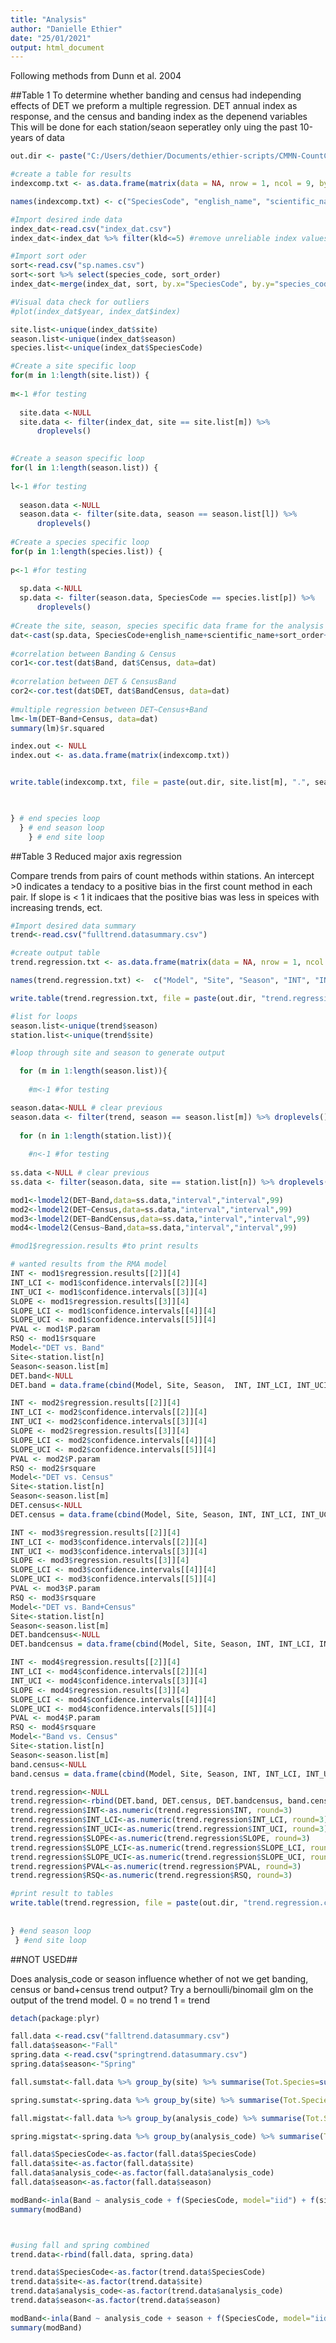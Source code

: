 ```yaml
---
title: "Analysis"
author: "Danielle Ethier"
date: "25/01/2021"
output: html_document
---
```


Following methods from Dunn et al. 2004

##Table 1
To determine whether banding and census had independing effects of DET we preform a multiple regression. 
DET annual index as response, and the census and banding index as the depenend variables
This will be done for each station/seaon seperatley only uing the past 10-years of data

```r

out.dir <- paste("C:/Users/dethier/Documents/ethier-scripts/CMMN-CountComparison/output/")

#create a table for results
indexcomp.txt <- as.data.frame(matrix(data = NA, nrow = 1, ncol = 9, byrow = FALSE, dimnames = NULL))

names(indexcomp.txt) <- c("SpeciesCode", "english_name", "scientific_name", "analysis_code", "Band-Census corr", "DET-Band+Census corr", "Census", "Banding", "R2") 

#Import desired inde data
index_dat<-read.csv("index_dat.csv")
index_dat<-index_dat %>% filter(kld<=5) #remove unreliable index values (i.e., outliers)

#Import sort oder 
sort<-read.csv("sp.names.csv")
sort<-sort %>% select(species_code, sort_order)
index_dat<-merge(index_dat, sort, by.x="SpeciesCode", by.y="species_code")

#Visual data check for outliers
#plot(index_dat$year, index_dat$index)

site.list<-unique(index_dat$site)
season.list<-unique(index_dat$season)
species.list<-unique(index_dat$SpeciesCode)

#Create a site specific loop 
for(m in 1:length(site.list)) {
  
m<-1 #for testing
    
  site.data <-NULL 
  site.data <- filter(index_dat, site == site.list[m]) %>%
      droplevels()
  

#Create a season specific loop 
for(l in 1:length(season.list)) {
  
l<-1 #for testing
    
  season.data <-NULL 
  season.data <- filter(site.data, season == season.list[l]) %>%
      droplevels()
  
#Create a species specific loop 
for(p in 1:length(species.list)) {
  
p<-1 #for testing
    
  sp.data <-NULL 
  sp.data <- filter(season.data, SpeciesCode == species.list[p]) %>%
      droplevels()
  
#Create the site, season, species specific data frame for the analysis
dat<-cast(sp.data, SpeciesCode+english_name+scientific_name+sort_order+year~Response, value="index")
  
#correlation between Banding & Census
cor1<-cor.test(dat$Band, dat$Census, data=dat)  
  
#correlation between DET & CensusBand  
cor2<-cor.test(dat$DET, dat$BandCensus, data=dat)    
  
#multiple regression between DET~Census+Band  
lm<-lm(DET~Band+Census, data=dat)
summary(lm)$r.squared

index.out <- NULL
index.out <- as.data.frame(matrix(indexcomp.txt))


write.table(indexcomp.txt, file = paste(out.dir, site.list[m], ".", season.list[l], ".Annual Index Comparision.csv", sep = ""), row.names = FALSE, append = FALSE, quote = FALSE, sep = ",")
  


} # end species loop
  } # end season loop
    } # end site loop

```



##Table 3
Reduced major axis regression 

Compare trends from pairs of count methods within stations.
An intercept >0 indicates a tendacy to a positive bias in the first count method in each pair. If slope is < 1 it indicaes that the positive bias was less in speices with increasing trends, ect. 


```r

#Import desired data summary
trend<-read.csv("fulltrend.datasummary.csv")

#create output table
trend.regression.txt <- as.data.frame(matrix(data = NA, nrow = 1, ncol = 11, 	byrow = FALSE, dimnames = NULL))

names(trend.regression.txt) <-  c("Model", "Site", "Season", "INT", "INT_LCI", "INT_UCI", "SLOPE", "SLOPE_LCI", "SLOPE_UCI", "PVAL", "RSQ") 

write.table(trend.regression.txt, file = paste(out.dir, "trend.regression.csv", sep = ""), row.names = FALSE, append = FALSE, quote = FALSE, sep = ",")

#list for loops
season.list<-unique(trend$season)
station.list<-unique(trend$site)

#loop through site and season to generate output 

  for (m in 1:length(season.list)){
  
    #m<-1 #for testing

season.data<-NULL # clear previous  
season.data <- filter(trend, season == season.list[m]) %>% droplevels()
  
  for (n in 1:length(station.list)){
  
    #n<-1 #for testing 
    
ss.data <-NULL # clear previous    
ss.data <- filter(season.data, site == station.list[n]) %>% droplevels() 

mod1<-lmodel2(DET~Band,data=ss.data,"interval","interval",99)
mod2<-lmodel2(DET~Census,data=ss.data,"interval","interval",99)
mod3<-lmodel2(DET~BandCensus,data=ss.data,"interval","interval",99)
mod4<-lmodel2(Census~Band,data=ss.data,"interval","interval",99)

#mod1$regression.results #to print results

# wanted results from the RMA model
INT <- mod1$regression.results[[2]][4]
INT_LCI <- mod1$confidence.intervals[[2]][4]
INT_UCI <- mod1$confidence.intervals[[3]][4]
SLOPE <- mod1$regression.results[[3]][4]
SLOPE_LCI <- mod1$confidence.intervals[[4]][4]
SLOPE_UCI <- mod1$confidence.intervals[[5]][4]
PVAL <- mod1$P.param
RSQ <- mod1$rsquare
Model<-"DET vs. Band"
Site<-station.list[n]
Season<-season.list[m]
DET.band<-NULL
DET.band = data.frame(cbind(Model, Site, Season,  INT, INT_LCI, INT_UCI, SLOPE, SLOPE_LCI, SLOPE_UCI, PVAL, RSQ))

INT <- mod2$regression.results[[2]][4]
INT_LCI <- mod2$confidence.intervals[[2]][4]
INT_UCI <- mod2$confidence.intervals[[3]][4]
SLOPE <- mod2$regression.results[[3]][4]
SLOPE_LCI <- mod2$confidence.intervals[[4]][4]
SLOPE_UCI <- mod2$confidence.intervals[[5]][4]
PVAL <- mod2$P.param
RSQ <- mod2$rsquare
Model<-"DET vs. Census"
Site<-station.list[n]
Season<-season.list[m]
DET.census<-NULL
DET.census = data.frame(cbind(Model, Site, Season, INT, INT_LCI, INT_UCI, SLOPE, SLOPE_LCI, SLOPE_UCI, PVAL, RSQ))

INT <- mod3$regression.results[[2]][4]
INT_LCI <- mod3$confidence.intervals[[2]][4]
INT_UCI <- mod3$confidence.intervals[[3]][4]
SLOPE <- mod3$regression.results[[3]][4]
SLOPE_LCI <- mod3$confidence.intervals[[4]][4]
SLOPE_UCI <- mod3$confidence.intervals[[5]][4]
PVAL <- mod3$P.param
RSQ <- mod3$rsquare
Model<-"DET vs. Band+Census"
Site<-station.list[n]
Season<-season.list[m]
DET.bandcensus<-NULL
DET.bandcensus = data.frame(cbind(Model, Site, Season, INT, INT_LCI, INT_UCI, SLOPE, SLOPE_LCI, SLOPE_UCI, PVAL, RSQ))

INT <- mod4$regression.results[[2]][4]
INT_LCI <- mod4$confidence.intervals[[2]][4]
INT_UCI <- mod4$confidence.intervals[[3]][4]
SLOPE <- mod4$regression.results[[3]][4]
SLOPE_LCI <- mod4$confidence.intervals[[4]][4]
SLOPE_UCI <- mod4$confidence.intervals[[5]][4]
PVAL <- mod4$P.param
RSQ <- mod4$rsquare
Model<-"Band vs. Census"
Site<-station.list[n]
Season<-season.list[m]
band.census<-NULL
band.census = data.frame(cbind(Model, Site, Season, INT, INT_LCI, INT_UCI, SLOPE, SLOPE_LCI, SLOPE_UCI, PVAL, RSQ))

trend.regression<-NULL
trend.regression<-rbind(DET.band, DET.census, DET.bandcensus, band.census)
trend.regression$INT<-as.numeric(trend.regression$INT, round=3)
trend.regression$INT_LCI<-as.numeric(trend.regression$INT_LCI, round=3)
trend.regression$INT_UCI<-as.numeric(trend.regression$INT_UCI, round=3)
trend.regression$SLOPE<-as.numeric(trend.regression$SLOPE, round=3)
trend.regression$SLOPE_LCI<-as.numeric(trend.regression$SLOPE_LCI, round=3)
trend.regression$SLOPE_UCI<-as.numeric(trend.regression$SLOPE_UCI, round=3)
trend.regression$PVAL<-as.numeric(trend.regression$PVAL, round=3)
trend.regression$RSQ<-as.numeric(trend.regression$RSQ, round=3)

#print result to tables
write.table(trend.regression, file = paste(out.dir, "trend.regression.csv", sep = ""), row.names = FALSE, append = TRUE, quote = FALSE, sep = ",", col.names = FALSE)
	
  
} #end season loop
 } #end site loop

```



##NOT USED##

Does analysis_code or season influence whether of not we get banding, census or band+census trend output? 
Try a bernoulli/binomail glm on the output of the trend model. 0 = no trend 1 = trend 

```r

detach(package:plyr)

fall.data <-read.csv("falltrend.datasummary.csv")
fall.data$season<-"Fall"
spring.data <-read.csv("springtrend.datasummary.csv")
spring.data$season<-"Spring"

fall.sumstat<-fall.data %>% group_by(site) %>% summarise(Tot.Species=sum(DET), Num.Band=sum(Band), Num.Census=sum(Census), Num.BC=sum(BandCensus))

spring.sumstat<-spring.data %>% group_by(site) %>% summarise(Tot.Species=sum(DET), Num.Band=sum(Band), Num.Census=sum(Census), Num.BC=sum(BandCensus))

fall.migstat<-fall.data %>% group_by(analysis_code) %>% summarise(Tot.Species=sum(DET), Num.Band=sum(Band), Num.Census=sum(Census), Num.BC=sum(BandCensus))

spring.migstat<-spring.data %>% group_by(analysis_code) %>% summarise(Tot.Species=sum(DET), Num.Band=sum(Band), Num.Census=sum(Census), Num.BC=sum(BandCensus))

```

```r

fall.data$SpeciesCode<-as.factor(fall.data$SpeciesCode)
fall.data$site<-as.factor(fall.data$site)
fall.data$analysis_code<-as.factor(fall.data$analysis_code)
fall.data$season<-as.factor(fall.data$season)

modBand<-inla(Band ~ analysis_code + f(SpeciesCode, model="iid") + f(site, model="iid"), family="binomial", data=fall.data, verbose = TRUE)
summary(modBand)



#using fall and spring combined
trend.data<-rbind(fall.data, spring.data)

trend.data$SpeciesCode<-as.factor(trend.data$SpeciesCode)
trend.data$site<-as.factor(trend.data$site)
trend.data$analysis_code<-as.factor(trend.data$analysis_code)
trend.data$season<-as.factor(trend.data$season)

modBand<-inla(Band ~ analysis_code + season + f(SpeciesCode, model="iid") + f(site, model="iid"), family="binomial", data=trend.data, verbose = TRUE)
summary(modBand)

```


